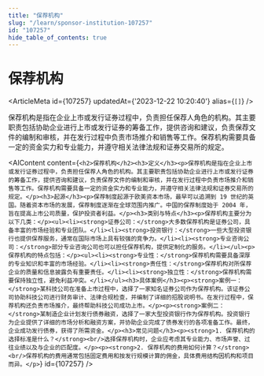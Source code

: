 ```yaml
---
title: "保荐机构"
slug: "/learn/sponsor-institution-107257"
id: "107257"
hide_table_of_contents: true
---
```



# 保荐机构

<ArticleMeta id={107257} updatedAt={'2023-12-22 10:20:40'} alias={`[]`} />
<div className='border-solid border-b border-t-0 my-4 border-[var(--ifm-color-gray-300)]' />

保荐机构是指在企业上市或发行证券过程中，负责担任保荐人角色的机构。其主要职责包括协助企业进行上市或发行证券的筹备工作，提供咨询和建议，负责保荐文件的编制和审核，并在发行过程中负责市场推介和销售等工作。保荐机构需要具备一定的资金实力和专业能力，并遵守相关法律法规和证券交易所的规定。

<AIContent content={`<h2>保荐机构</h2><h3>定义</h3><p>保荐机构是指在企业上市或发行证券过程中，负责担任保荐人角色的机构。其主要职责包括协助企业进行上市或发行证券的筹备工作，提供咨询和建议，负责保荐文件的编制和审核，并在发行过程中负责市场推介和销售等工作。保荐机构需要具备一定的资金实力和专业能力，并遵守相关法律法规和证券交易所的规定。</p><h3>起源</h3><p>保荐制度起源于欧美资本市场，最早可以追溯到 19 世纪的英国。随着资本市场的发展，保荐制度逐渐在全球范围内推广。中国的保荐制度始于 2004 年，旨在提高上市公司质量，保护投资者利益。</p><h3>类别与特点</h3><p>保荐机构主要分为以下几类：</p><ul><li><strong>证券公司：</strong>大多数保荐机构是证券公司，具备丰富的市场经验和专业团队。</li><li><strong>投资银行：</strong>一些大型投资银行也提供保荐服务，通常在国际市场上具有较强的竞争力。</li><li><strong>专业咨询公司：</strong>部分专业咨询公司也可以担任保荐机构，提供定制化的服务。</li></ul><p>保荐机构的特点包括：</p><ul><li><strong>专业性：</strong>保荐机构需要具备深厚的专业知识和丰富的市场经验。</li><li><strong>责任性：</strong>保荐机构对所保荐企业的质量和信息披露负有重要责任。</li><li><strong>独立性：</strong>保荐机构需要保持独立性，避免利益冲突。</li></ul><h3>具体案例</h3><p><strong>案例一：</strong>某科技公司在准备上市过程中，选择了一家知名证券公司作为保荐机构。该证券公司协助科技公司进行财务审计、法律合规检查，并编制了详细的招股说明书。在发行过程中，保荐机构还负责市场推介，最终帮助科技公司成功上市。</p><p><strong>案例二：</strong>某制造企业计划发行债券融资，选择了一家大型投资银行作为保荐机构。投资银行为企业提供了详细的市场分析和融资方案，并协助企业完成了债券发行的各项准备工作。最终，企业成功发行债券，获得了所需资金。</p><h3>常见问题</h3><p><strong>1. 保荐机构的选择标准是什么？</strong><br/>选择保荐机构时，企业应考虑其专业能力、市场声誉、过往业绩以及与企业的匹配度。</p><p><strong>2. 保荐机构的费用如何计算？</strong><br/>保荐机构的费用通常包括固定费用和按发行规模计算的佣金，具体费用结构因机构和项目而异。</p>`} id={107257} />
